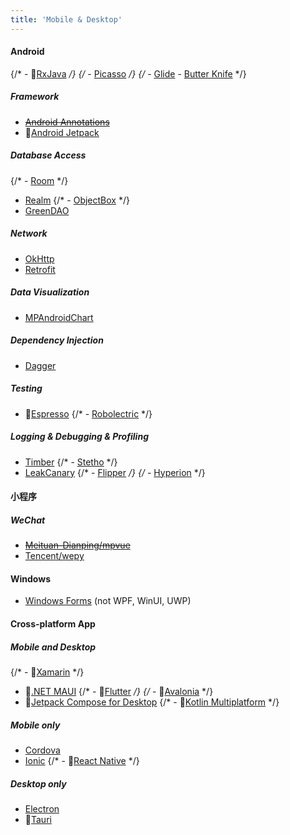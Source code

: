 ```yaml
---
title: 'Mobile & Desktop'
---
```


#### Android

{/* - 👀[RxJava](https://www.rxjava.org/) */}
{/* - [Picasso](https://square.github.io/picasso/) */}
{/* - [Glide](bumptech.github.io/glide/) - [Butter Knife](http://jakewharton.github.io/butterknife/) */}

##### Framework

- ~~[Android Annotations](https://github.com/androidannotations/androidannotations/)~~
- 👀[Android Jetpack](https://developer.android.com/jetpack)

##### Database Access

{/* - [Room](https://developer.android.com/topic/libraries/architecture/room) */}

- [Realm](https://realm.io/)
  {/* - [ObjectBox](https://objectbox.io/) */}
- [GreenDAO](https://greenrobot.org/greendao/)

##### Network

- [OkHttp](https://square.github.io/okhttp/)
- [Retrofit](https://square.github.io/retrofit/)

##### Data Visualization

- [MPAndroidChart]()

##### Dependency Injection

- [Dagger](https://dagger.dev/)

##### Testing

- 👀[Espresso](https://developer.android.com/training/testing/espresso)
  {/* - [Robolectric](https://robolectric.org/) */}

##### Logging & Debugging & Profiling

- [Timber](https://github.com/JakeWharton/timber)
  {/* - [Stetho](https://facebook.github.io/stetho/) */}
- [LeakCanary](https://square.github.io/leakcanary/)
  {/* - [Flipper](https://fbflipper.com/) */}
  {/* - [Hyperion]() */}

#### 小程序

##### WeChat

- ~~[Meituan-Dianping/mpvue](https://github.com/Meituan-Dianping/mpvue)~~ <Tag name="Obsoleted" />
- [Tencent/wepy](https://github.com/Tencent/wepy)

#### Windows

- [Windows Forms](https://dotnet.microsoft.com/en-us/apps/desktop) (not WPF, WinUI, UWP)

#### Cross-platform App

##### Mobile and Desktop

  {/* - 👀[Xamarin](https://dotnet.microsoft.com/apps/xamarin) */}
- 👀[.NET MAUI](https://dotnet.microsoft.com/apps/maui)
  {/* - 👀[Flutter](https://flutter.dev/) */}
  {/* - 👀[Avalonia](https://avaloniaui.net/) */}
- 👀[Jetpack Compose for Desktop](https://www.jetbrains.com/lp/compose-multiplatform/)
  {/* - 👀[Kotlin Multiplatform](https://www.jetbrains.com/kotlin-multiplatform/) */}

##### Mobile only

- [Cordova](https://cordova.apache.org/)
- [Ionic](https://ionicframework.com/)
  {/* - 👀[React Native](https://reactnative.dev/) */}

##### Desktop only

- [Electron](https://www.electronjs.org/)
- 👀[Tauri](https://tauri.studio/)
